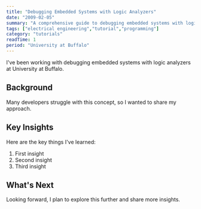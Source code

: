 ```yaml
---
title: "Debugging Embedded Systems with Logic Analyzers"
date: "2009-02-05"
summary: "A comprehensive guide to debugging embedded systems with logic analyzers. Learn the fundamentals and best practices."
tags: ["electrical engineering","tutorial","programming"]
category: "tutorials"
readTime: 1
period: "University at Buffalo"
---
```


I've been working with debugging embedded systems with logic analyzers at University at Buffalo.

## Background

Many developers struggle with this concept, so I wanted to share my approach.

## Key Insights

Here are the key things I've learned:

1. First insight
2. Second insight
3. Third insight

## What's Next

Looking forward, I plan to explore this further and share more insights.

